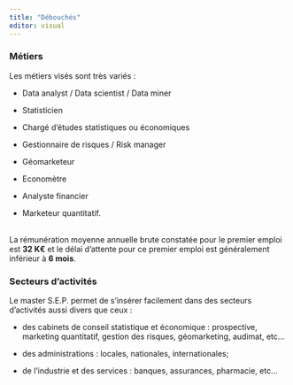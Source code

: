 ```yaml
---
title: "Débouchés"
editor: visual
---
```


### Métiers

Les métiers visés sont très variés :

-   Data analyst / Data scientist / Data miner

-   Statisticien

<!-- -->

-   Chargé d'études statistiques ou économiques

-   Gestionnaire de risques / Risk manager

-   Géomarketeur

-   Economètre

-   Analyste financier

-   Marketeur quantitatif.

\
La rémunération moyenne annuelle brute constatée pour le premier emploi est **32 K€** et le délai d'attente pour ce premier emploi est généralement inférieur à **6 mois**.\

### Secteurs d'activités

Le master S.E.P. permet de s'insérer facilement dans des secteurs d'activités aussi divers que ceux :

-   des cabinets de conseil statistique et économique : prospective, marketing quantitatif, gestion des risques, géomarketing, audimat, etc...

-   des administrations : locales, nationales, internationales;

-   de l'industrie et des services : banques, assurances, pharmacie, etc...
